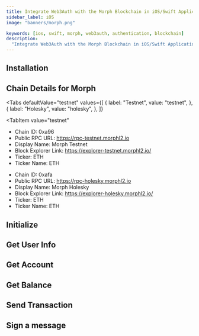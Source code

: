 ```yaml
---
title: Integrate Web3Auth with the Morph Blockchain in iOS/Swift Applications
sidebar_label: iOS
image: "banners/morph.png"

keywords: [ios, swift, morph, web3auth, authentication, blockchain]
description:
  "Integrate Web3Auth with the Morph Blockchain in iOS/Swift Applications | Documentation - Web3Auth"
---
```



<SEO
  title="Integrate Web3Auth with the Morph Blockchain in iOS/Swift Applications"
  description="Integrate Web3Auth with the Morph Blockchain in iOS/Swift Applications | Documentation - Web3Auth"
  image="https://web3auth.io/docs/banners/morph.png"
  slug="/connect-blockchain/evm/morph/ios"
/>

## Installation

<InstallationSnippet />

## Chain Details for Morph

<Tabs
 defaultValue="testnet"
  values={[
    { label: "Testnet", value: "testnet", },
    { label: "Holesky", value: "holesky", },
  ]}
>

<TabItem
  value="testnet"
>

- Chain ID: 0xa96
- Public RPC URL: https://rpc-testnet.morphl2.io
- Display Name: Morph Testnet
- Block Explorer Link: https://explorer-testnet.morphl2.io/
- Ticker: ETH
- Ticker Name: ETH

</TabItem>
<TabItem
  value="holesky"
>

- Chain ID: 0xafa
- Public RPC URL: https://rpc-holesky.morphl2.io
- Display Name: Morph Holesky
- Block Explorer Link: https://explorer-holesky.morphl2.io/
- Ticker: ETH
- Ticker Name: ETH

</TabItem>
</Tabs>

## Initialize

<InitialisationSnippet />

## Get User Info

<UserInfoSnippet />

## Get Account

<GetAccountSnippet />

## Get Balance

<GetBalanceSnippet />

## Send Transaction

<SendTransactionSnippet />

## Sign a message

<SignMessageSnippet />
